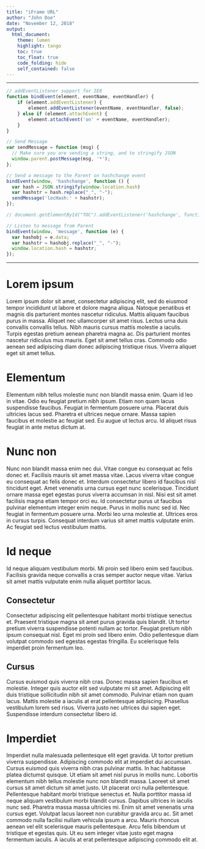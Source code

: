 ---
title: "iFrame URL"
author: "John Doe"
date: "November 12, 2018"
output:
  html_document:
    theme: lumen
    highlight: tango
    toc: true
    toc_float: true
    code_folding: hide
    self_contained: false
---

---

```{js}
// addEventListener support for IE8
function bindEvent(element, eventName, eventHandler) {
    if (element.addEventListener) {
        element.addEventListener(eventName, eventHandler, false);
    } else if (element.attachEvent) {
        element.attachEvent('on' + eventName, eventHandler);
    }
}

// Send Message
var sendMessage = function (msg) {
  // Make sure you are sending a string, and to stringify JSON
  window.parent.postMessage(msg, '*');
};

// Send a message to the Parent on hashchange event
bindEvent(window, 'hashchange', function () {
  var hash = JSON.stringify(window.location.hash)
  var hashstr = hash.replace("_", "-");
  sendMessage('locHash:' + hashstr);
});

// document.getElementById("TOC").addEventListener('hashchange', function () { console.log('hash changed!') })

// Listen to message from Parent
bindEvent(window, 'message', function (e) {
  var hashobj = e.data;
  var hashstr = hashobj.replace("_", "-");
  window.location.hash = hashstr;
});
```

---

# Lorem ipsum

Lorem ipsum dolor sit amet, consectetur adipiscing elit, sed do eiusmod tempor incididunt ut labore et dolore magna aliqua. Natoque penatibus et magnis dis parturient montes nascetur ridiculus. Mattis aliquam faucibus purus in massa. Aliquet nec ullamcorper sit amet risus. Lectus urna duis convallis convallis tellus. Nibh mauris cursus mattis molestie a iaculis. Turpis egestas pretium aenean pharetra magna ac. Dis parturient montes nascetur ridiculus mus mauris. Eget sit amet tellus cras. Commodo odio aenean sed adipiscing diam donec adipiscing tristique risus. Viverra aliquet eget sit amet tellus.

# Elementum

Elementum nibh tellus molestie nunc non blandit massa enim. Quam id leo in vitae. Odio eu feugiat pretium nibh ipsum. Etiam non quam lacus suspendisse faucibus. Feugiat in fermentum posuere urna. Placerat duis ultricies lacus sed. Pharetra et ultrices neque ornare. Massa sapien faucibus et molestie ac feugiat sed. Eu augue ut lectus arcu. Id aliquet risus feugiat in ante metus dictum at.

# Nunc non

Nunc non blandit massa enim nec dui. Vitae congue eu consequat ac felis donec et. Facilisis mauris sit amet massa vitae. Lacus viverra vitae congue eu consequat ac felis donec et. Interdum consectetur libero id faucibus nisl tincidunt eget. Amet venenatis urna cursus eget nunc scelerisque. Tincidunt ornare massa eget egestas purus viverra accumsan in nisl. Nisi est sit amet facilisis magna etiam tempor orci eu. Id consectetur purus ut faucibus pulvinar elementum integer enim neque. Purus in mollis nunc sed id. Nec feugiat in fermentum posuere urna. Morbi leo urna molestie at. Ultrices eros in cursus turpis. Consequat interdum varius sit amet mattis vulputate enim. Ac feugiat sed lectus vestibulum mattis.

# Id neque

Id neque aliquam vestibulum morbi. Mi proin sed libero enim sed faucibus. Facilisis gravida neque convallis a cras semper auctor neque vitae. Varius sit amet mattis vulputate enim nulla aliquet porttitor lacus. 

## Consectetur

Consectetur adipiscing elit pellentesque habitant morbi tristique senectus et. Praesent tristique magna sit amet purus gravida quis blandit. Ut tortor pretium viverra suspendisse potenti nullam ac tortor. Feugiat pretium nibh ipsum consequat nisl. Eget mi proin sed libero enim. Odio pellentesque diam volutpat commodo sed egestas egestas fringilla. Eu scelerisque felis imperdiet proin fermentum leo.

## Cursus

Cursus euismod quis viverra nibh cras. Donec massa sapien faucibus et molestie. Integer quis auctor elit sed vulputate mi sit amet. Adipiscing elit duis tristique sollicitudin nibh sit amet commodo. Pulvinar etiam non quam lacus. Mattis molestie a iaculis at erat pellentesque adipiscing. Phasellus vestibulum lorem sed risus. Viverra justo nec ultrices dui sapien eget. Suspendisse interdum consectetur libero id.

# Imperdiet

Imperdiet nulla malesuada pellentesque elit eget gravida. Ut tortor pretium viverra suspendisse. Adipiscing commodo elit at imperdiet dui accumsan. Cursus euismod quis viverra nibh cras pulvinar mattis. In hac habitasse platea dictumst quisque. Ut etiam sit amet nisl purus in mollis nunc. Lobortis elementum nibh tellus molestie nunc non blandit massa. Laoreet sit amet cursus sit amet dictum sit amet justo. Ut placerat orci nulla pellentesque. Pellentesque habitant morbi tristique senectus et. Nulla porttitor massa id neque aliquam vestibulum morbi blandit cursus. Dapibus ultrices in iaculis nunc sed. Pharetra massa massa ultricies mi. Enim sit amet venenatis urna cursus eget. Volutpat lacus laoreet non curabitur gravida arcu ac. Sit amet commodo nulla facilisi nullam vehicula ipsum a arcu. Mauris rhoncus aenean vel elit scelerisque mauris pellentesque. Arcu felis bibendum ut tristique et egestas quis. Ut eu sem integer vitae justo eget magna fermentum iaculis. A iaculis at erat pellentesque adipiscing commodo elit at.